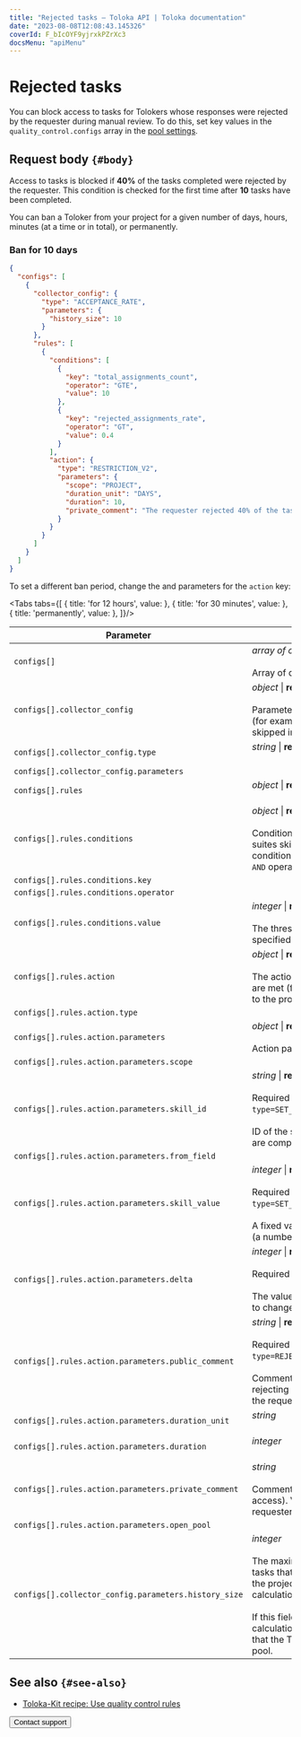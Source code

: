```yaml
---
title: "Rejected tasks — Toloka API | Toloka documentation"
date: "2023-08-08T12:08:43.145326"
coverId: F_bIcOYF9yjrxkPZrXc3
docsMenu: "apiMenu"
---
```



# Rejected tasks

You can block access to tasks for Tolokers whose responses were rejected by the requester during manual review. To do this, set key values in the `quality_control.configs` array in the [pool settings](https://toloka.ai/docs/api/api-reference/#tag--pool).

## Request body `{#body}`

Access to tasks is blocked if **40%** of the tasks completed were rejected by the requester. This condition is checked for the first time after **10** tasks have been completed.

You can ban a Toloker from your project for a given number of days, hours, minutes (at a time or in total), or permanently.

### Ban for 10 days

```json
{
  "configs": [
    {
      "collector_config": {
        "type": "ACCEPTANCE_RATE",
        "parameters": {
          "history_size": 10
        }
      },
      "rules": [
        {
          "conditions": [
            {
              "key": "total_assignments_count",
              "operator": "GTE",
              "value": 10
            },
            {
              "key": "rejected_assignments_rate",
              "operator": "GT",
              "value": 0.4
            }
          ],
          "action": {
            "type": "RESTRICTION_V2",
            "parameters": {
              "scope": "PROJECT",
              "duration_unit": "DAYS",
              "duration": 10,
              "private_comment": "The requester rejected 40% of the tasks"
            }
          }
        }
      ]
    }
  ]
}
```

To set a different ban period, change the <Term term="duration_unit"><DurationUnit/></Term> and <Term term="duration"><Duration/></Term> parameters for the `action` key:

<Tabs tabs={[
  { title: 'for 12 hours', value: <AcceptBanList1/> },
  { title: 'for 30 minutes', value: <AcceptBanList2/> },
  { title: 'permanently', value: <AcceptBanList3/> },
]}/>

Parameter | Overview
----- | -----
`configs[]` | _array of objects_ \| **required**<br/><br/>Array of quality control settings.
`configs[].collector_config` | _object_ \| **required**<br/><br/>Parameters for collecting statistics (for example, the number of tasks skipped in the pool).
`configs[].collector_config.type` | _string_ \| **required**<br/><br/><QualityControlCriteria/>
`configs[].collector_config.parameters` | <AcceptBanTable1/>
`configs[].rules` | _object_ \| **required**<br/><br/><ConfigsRules/>
`configs[].rules.conditions` | _object_ \| **required**<br/><br/>Conditions (for example, 10 task suites skipped in a row). Multiple conditions are combined with the `AND` operator.
`configs[].rules.conditions.key` | <AcceptBanTable2/>
`configs[].rules.conditions.operator` | <AcceptBanTable3/>
`configs[].rules.conditions.value` | _integer_ \| **required**<br/><br/>The threshold value of the variable specified in `key`.
`configs[].rules.action` | _object_ \| **required**<br/><br/>The action to perform if conditions are met (for example, block access to the project).
`configs[].rules.action.type` | <AcceptBanTable4/>
`configs[].rules.action.parameters` | _object_ \| **required**<br/><br/>Action parameters.
`configs[].rules.action.parameters.scope` | <AcceptBanTable5/>
`configs[].rules.action.parameters.skill_id` | _string_ \| **required if**<br/><br/>Required if `type=SET_SKILL_FROM_OUTPUT_FIELD`.<br/><br/>ID of the skill to update as tasks are completed.
`configs[].rules.action.parameters.from_field` | <AcceptBanTable6/>
`configs[].rules.action.parameters.skill_value` | _integer_ \| **required if**<br/><br/>Required if `type=SET_SKILL_FROM_OUTPUT_FIELD`.<br/><br/>A fixed value to assign to the skill (a number from 0 to 100).
`configs[].rules.action.parameters.delta` | _integer_ \| **required if**<br/><br/>Required if `type=CHANGE_OVERLAP`.<br/><br/>The value determines the amount to change the overlap by.
`configs[].rules.action.parameters.public_comment` | _string_ \| **required if**<br/><br/>Required if `type=REJECT_ALL_ASSIGNMENTS`.<br/><br/>Comments (the reason for rejecting responses). Available to the requester and the Toloker.
`configs[].rules.action.parameters.duration_unit` | _string_<br/><br/><DurationUnit/>
`configs[].rules.action.parameters.duration` | _integer_<br/><br/><Duration/>
`configs[].rules.action.parameters.private_comment` | _string_<br/><br/>Comments (the reason for blocking access). Visible only to the requester.
`configs[].rules.action.parameters.open_pool` | <AcceptBanTable7/>
`configs[].collector_config.parameters.history_size` | _integer_<br/><br/>The maximum number of recent tasks that the Toloker completed in the project to use for the calculation.<br/><br/>If this field is omitted, the calculation is based on all the tasks that the Toloker completed in the pool.

## See also `{#see-also}`

- [Toloka-Kit recipe: Use quality control rules](/docs/toloka-kit/recipes/use-quality-control-rules/)

<Button themeColor="light" view="default" size="l" type="link" url="/docs/guide/troubleshooting/support?form-source=api-accept-ban">Contact support</Button>
